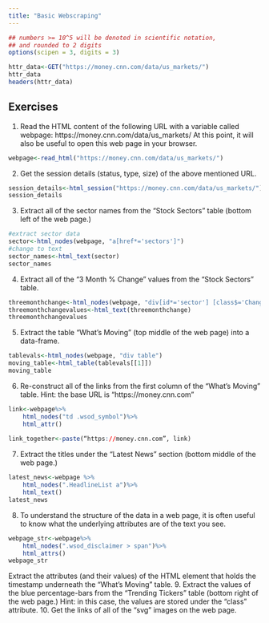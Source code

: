 ```yaml
---
title: "Basic Webscraping"
---
```


<style type="text/css">
.table {

    width: 80%;
    margin-left:10%; 
    margin-right:10%;
}
</style>
```r
## numbers >= 10^5 will be denoted in scientific notation,
## and rounded to 2 digits
options(scipen = 3, digits = 3)

```

```r
httr_data<-GET("https://money.cnn.com/data/us_markets/")
httr_data
headers(httr_data)
```

## Exercises

1. Read the HTML content of the following URL with a variable called webpage: https://money.cnn.com/data/us_markets/ At this point, it will also be useful to open this web page in your browser.

```r
webpage<-read_html("https://money.cnn.com/data/us_markets/")

```
2. Get the session details (status, type, size) of the above mentioned URL.
```r
session_details<-html_session("https://money.cnn.com/data/us_markets/")
session_details

```
3. Extract all of the sector names from the “Stock Sectors” table (bottom left of the web page.)
```r
#extract sector data
sector<-html_nodes(webpage, "a[href*='sectors']")
#change to text
sector_names<-html_text(sector)
sector_names
```
4. Extract all of the “3 Month % Change” values from the “Stock Sectors” table.
```r
threemonthchange<-html_nodes(webpage, "div[id*='sector'] [class$='ChangePct']")
threemonthchangevalues<-html_text(threemonthchange)
threemonthchangevalues
```
5. Extract the table “What’s Moving” (top middle of the web page) into a data-frame.
```r
tablevals<-html_nodes(webpage, "div table")
moving_table<-html_table(tablevals[[1]])
moving_table
```
6. Re-construct all of the links from the first column of the “What’s Moving” table.
Hint: the base URL is “https://money.cnn.com”
```r

link<-webpage%>%
    html_nodes("td .wsod_symbol")%>%
    html_attr()
   
link_together<-paste(“https://money.cnn.com”, link)
```
7. Extract the titles under the “Latest News” section (bottom middle of the web page.)
```r
latest_news<-webpage %>%
    html_nodes(".HeadlineList a")%>%
    html_text()
latest_news

```
8. To understand the structure of the data in a web page, it is often useful to know what the underlying attributes are of the text you see.
```r
webpage_str<-webpage%>%
    html_nodes(".wsod_disclaimer > span")%>%
    html_attrs()
webpage_str

```
Extract the attributes (and their values) of the HTML element that holds the timestamp underneath the “What’s Moving” table.
9. Extract the values of the blue percentage-bars from the “Trending Tickers” table (bottom right of the web page.)
Hint: in this case, the values are stored under the “class” attribute.
10. Get the links of all of the “svg” images on the web page.
